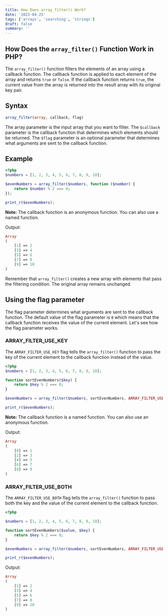 ```yaml
---
title: How Does array_filter() Work?
date: '2023-04-25'
tags: ['arrays', 'searching', 'strings']
draft: false
summary: ''
---
```


## How Does the `array_filter()` Function Work in PHP?

The `array_filter()` function filters the elements of an array using a callback function. The callback function is applied to each element of the array and returns `true` or `false`. If the callback function returns `true`, the current value from the array is returned into the result array with its original key pair.

## Syntax

```php
array_filter(array, callback, flag)
```

The array parameter is the input array that you want to filter. The `$callback` parameter is the callback function that determines which elements should be returned. The `$flag` parameter is an optional parameter that determines what arguments are sent to the callback function.

## Example

```php
<?php
$numbers = [1, 2, 3, 4, 5, 6, 7, 8, 9, 10];

$evenNumbers = array_filter($numbers, function ($number) {
    return $number % 2 === 0;
});

print_r($evenNumbers);
```

**Note:** The callback function is an anonymous function. You can also use a named function.

Output:

```php
Array
(
    [1] => 2
    [3] => 4
    [5] => 6
    [7] => 8
    [9] => 10
)
```

Remember that `array_filter()` creates a new array with elements that pass the filtering condition. The original array remains unchanged.

## Using the flag parameter

The flag parameter determines what arguments are sent to the callback function. The default value of the flag parameter is `0` which means that the callback function receives the value of the current element. Let's see how the flag parameter works.

### ARRAY_FILTER_USE_KEY

The `ARRAY_FILTER_USE_KEY` flag tells the `array_filter()` function to pass the key of the current element to the callback function instead of the value.

```php
<?php
$numbers = [1, 2, 3, 4, 5, 6, 7, 8, 9, 10];

function sortEvenNumbers($key) {
    return $key % 2 === 0;
}

$evenNumbers = array_filter($numbers, sortEvenNumbers, ARRAY_FILTER_USE_KEY);

print_r($evenNumbers);
```

**Note:** The callback function is a named function. You can also use an anonymous function.

Output:

```php
Array
(
    [0] => 1
    [2] => 3
    [4] => 5
    [6] => 7
    [8] => 9
)
```

### ARRAY_FILTER_USE_BOTH

The `ARRAY_FILTER_USE_BOTH` flag tells the `array_filter()` function to pass both the key and the value of the current element to the callback function.

```php
<?php

$numbers = [1, 2, 3, 4, 5, 6, 7, 8, 9, 10];

function sortEvenNumbers($value, $key) {
    return $key % 2 === 0;
}

$evenNumbers = array_filter($numbers, sortEvenNumbers, ARRAY_FILTER_USE_BOTH);

print_r($evenNumbers);
```

Output:

```php
Array
(
    [1] => 2
    [3] => 4
    [5] => 6
    [7] => 8
    [9] => 10
)
```
